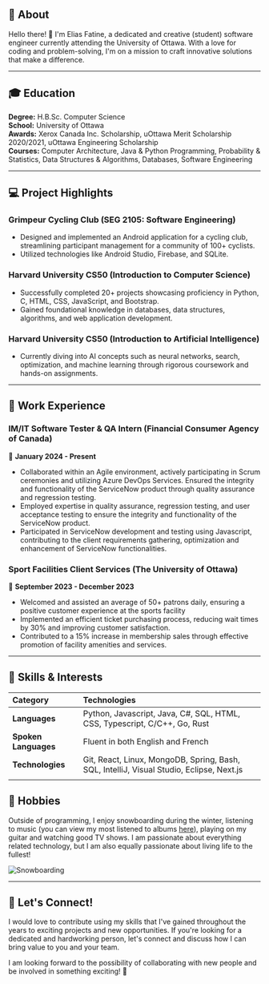 
## 🚀 About

Hello there! 👋 I'm Elias Fatine, a dedicated and creative (student) software engineer currently attending the University of Ottawa. With a love for coding and problem-solving, I'm on a mission to craft innovative solutions that make a difference.

---

## 🎓 Education

**Degree:** H.B.Sc. Computer Science  
**School:** University of Ottawa  
**Awards:** Xerox Canada Inc. Scholarship, uOttawa Merit Scholarship 2020/2021, uOttawa Engineering Scholarship  
**Courses:** Computer Architecture, Java & Python Programming, Probability & Statistics, Data Structures & Algorithms, Databases, Software Engineering

---

## 💻 Project Highlights

### Grimpeur Cycling Club (SEG 2105: Software Engineering)
- Designed and implemented an Android application for a cycling club, streamlining participant management for a community of 100+ cyclists. 
- Utilized technologies like Android Studio, Firebase, and SQLite.

### Harvard University CS50 (Introduction to Computer Science)
- Successfully completed 20+ projects showcasing proficiency in Python, C, HTML, CSS, JavaScript, and Bootstrap. 
- Gained foundational knowledge in databases, data structures, algorithms, and web application development.

### Harvard University CS50 (Introduction to Artificial Intelligence)
- Currently diving into AI concepts such as neural networks, search, optimization, and machine learning through rigorous coursework and hands-on assignments.

---

## 🌟 Work Experience

### IM/IT Software Tester & QA Intern (Financial Consumer Agency of Canada)
📆 **January 2024 - Present**  
- Collaborated within an Agile environment, actively participating in Scrum ceremonies and utilizing Azure DevOps Services. Ensured the integrity and functionality of the ServiceNow product through quality assurance and regression testing.
- Employed expertise in quality assurance, regression testing, and user acceptance testing to ensure the integrity and functionality of the ServiceNow product.
- Participated in ServiceNow development and testing using Javascript, contributing to the client requirements gathering, optimization and enhancement of ServiceNow functionalities.


### Sport Facilities Client Services (The University of Ottawa)
📆 **September 2023 - December 2023**  
- Welcomed and assisted an average of 50+ patrons daily, ensuring a positive customer experience at the sports facility
- Implemented an efficient ticket purchasing process, reducing wait times by 30% and improving customer satisfaction.
- Contributed to a 15% increase in membership sales through effective promotion of facility amenities and services.

---

## 🚀 Skills & Interests


| Category           | Technologies                                            | 
|:-------------------|:-------------------------------------------------------|
| **Languages**      | Python, Javascript, Java, C#, SQL, HTML, CSS, Typescript, C/C++, Go, Rust |
| **Spoken Languages**| Fluent in both English and French                       |
| **Technologies**   | Git, React, Linux, MongoDB, Spring, Bash, SQL, IntelliJ, Visual Studio, Eclipse, Next.js |
||
## 🎸 Hobbies

Outside of programming, I enjoy snowboarding during the winter, listening to music (you can view my most listened to albums [here](https://www.eliasf.dev/albums)), playing on my guitar and watching good TV shows. I am passionate about everything related technology, but I am also equally passionate about living life to the fullest!

![Snowboarding](https://img.freepik.com/free-photo/men-snowboard-extreme-winter-sport-adventure-generative-ai_188544-33396.jpg)

---

## 🤝 Let's Connect!

I would love to contribute using my skills that I've gained throughout the years to exciting projects and new opportunities. If you're looking for a dedicated and hardworking person, let's connect and discuss how I can bring value to you and your team.

I am looking forward to the possibility of collaborating with new people and be involved in something exciting! 🚀
